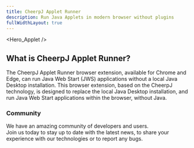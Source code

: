 ```yaml
---
title: CheerpJ Applet Runner
description: Run Java Applets in modern browser without plugins
fullWidthLayout: true
---
```



<Hero_Applet />

<section class="w-full max-w-prose mx-auto text-lg leading-normal px-2 py-16 text-pretty">
	<h2 class="text-3xl font-semibold text-primary-500 mb-4">
		What is CheerpJ Applet Runner?
	</h2>
	<p>
		The CheerpJ Applet Runner browser extension, available for Chrome and Edge,
		can run Java Web Start (JWS) applications without a local Java Desktop
		installation. This browser extension, based on the CheerpJ technology, is
		designed to replace the local Java Desktop installation, and run Java Web
		Start applications within the browser, without Java.
	</p>
</section>

<section
	class="w-full max-w-screen-2xl mx-auto px-4 sm:px-8 space-y-4 flex flex-wrap items-center justify-center p-10"
	id="features"
>
	<Card
		title="No Java installations"
		iconSrc={sparkleIcon}
		iconAlt="Sparkles doodle"
		description="CheerpJ JNLP Runner is a browser extension that saves you from installing an outdated, insecure desktop Java installation."
	/>
	<Card
		title="Modern Browsers"
		iconSrc={networkIcon}
		iconAlt="Globe doodle representing network"
		description="Our extension is available for Chrome and Edge. Ready to cover your JWS needs in the most trusted browsers."
	/>
	<Card
		title="Sandboxed"
		iconSrc={lockIcon}
		iconAlt="Lock doodle"
		description="Our technology works within the browser security boundaries making it highly reliable and safe."
	/>
	<Card
		title="Private and secure"
		iconSrc={browserIcon /* TODO: better icon */}
		iconAlt="Bill doodle"
		description="The extension runs fully client-side (i.e. it does not contact any server), and does not collect any data or analytics at all. All your data, as well as your application, are kept within the boundaries of your browser.			"
	/>
	<Card
		title="Wide range of utilities"
		iconSrc={layersIcon}
		iconAlt="Layers doodle"
		description="CheerpJ JNLP Runner covers all your Java needs, including Swing/AWT, filesystem support, audio, clipboard, networking and more."
	/>
	<Card
		title="Easy to use"
		iconSrc={rocketIcon}
		iconAlt="Rocket doodle"
		description="Using our browser extension could not be easier. Just install, launch your JNLP app as usual, and the extension will automatically start working."
	/>
</section>
<section class="px-4 sm:px-8 py-16 space-y-4 m-auto mb-10 flex col-span-1 items-center justify-center rounded-lg">
	<div>
		<h3 class="font-semibold sm:text-3xl md:text-4xl">Community</h3>
		<p class="pt-4 text-stone-400 leading-7">
			We have an amazing community of developers and users. <br />
			Join us today to stay up to date with the latest news, to share your experience
			with our technologies or to report any bugs.
		</p>
		<div class="mt-4 flex flex-wrap gap-4 pt-5">
			<LinkButton
				href="https://github.com/leaningtech/cheerpj-applet-runner"
				label="Report a bug"
				type="primary"
				iconRight="mdi:github"
			/>
			<LinkButton
				href={DISCORD_URL}
				label="Join the community"
				type="discord"
				iconRight="ic:baseline-discord"
			/>
			<LinkButton
				href="/cheerpj3/getting-started/Java-applet#running-a-public-applet"
				label="Documentation"
				type="secondary"
				iconRight="iconoir:google-docs"
			/>
		</div>
	</div>
</section>
